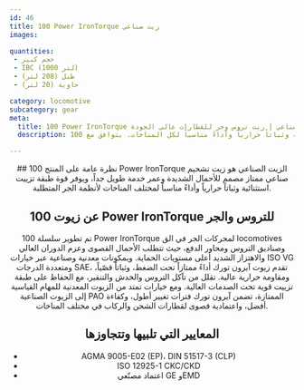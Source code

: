 ```yaml
---
id: 46
title: 100 Power IronTorque زيت صناعي
images:

quantities:
 - حجم كبير
 - IBC (1000 لتر)
 - طبل (208 لتر)
 - حاوية (20 لتر)

category: locomotive
subcategory: gear
meta:
  title: 100 Power IronTorque زيت صناعي | زيت تروس وجر للقطارات عالي الجودة
  description: 100 باور آيرون تورك زيت صناعي هو زيت تشحيم صناعي ممتاز لأنظمة الجر بالقطارات وصناديق التروس ومحاور الدفع. مُهندَس لتحمل الأحمال القصوى وعمر خدمة طويل جداً، ويوفر قوة طبقة تزييت استثنائية وثباتاً حرارياً وأداءً مناسباً لكل المناخات. يتوافق مع AGMA 9005-E02 وDIN 51517-3 وISO 12925-1 CKC/CKD ويحمل اعتماد مصنّعي GE وEMD لعمليات الشحن والركاب بثقة.

---
```


<Header>
  ## نظرة عامة على المنتج
  100 Power IronTorque الزيت الصناعي هو زيت تشحيم صناعي ممتاز
  مصمم للأحمال الشديدة وعمر خدمة طويل جداً، ويوفر قوة طبقة
  تزييت استثنائية وثباتاً حرارياً وأداءً مناسباً لمختلف المناخات
  لأنظمة الجر المتطلبة.

  ## عن زيوت 100 Power IronTorque للتروس والجر
  تم تطوير سلسلة 100 Power IronTorque لمحركات الجر في الق locomotives وصناديق التروس ومحاور الدفع، حيث تتطلب الأحمال القصوى وعزم الدوران العالي والاهتزاز الشديد أعلى مستويات الحماية. وبمكونات معدنية وصناعية عبر خيارات ISO VG ومتعددة الدرجات SAE، تقدم زيوت آيرون تورك أداءً ممتازاً تحت الضغط، وثباتاً قصّياً، ومقاومة حرارية عالية. تقلل من تآكل التروس والخدش والتنقير، مع الحفاظ على طبقة تزييت قوية تحت الصدمات العالية. ومع خيارات تمتد من الزيوت المعدنية للمهام القياسية إلى الزيوت الصناعية PAO الممتازة، تضمن آيرون تورك فترات تغيير أطول، وكفاءة أفضل، واعتمادية قصوى لقطارات الشحن والركاب في مختلف المناخات.

  ## المعايير التي تلبيها وتتجاوزها
  - AGMA 9005-E02 (EP)، DIN 51517-3 (CLP)
  - ISO 12925-1 CKC/CKD
  - اعتماد مصنّعي GE وEMD

</Header>
